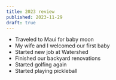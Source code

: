 ```yaml
---
title: 2023 review
published: 2023-11-29
draft: true
---
```


- Traveled to Maui for baby moon
- My wife and I welcomed our first baby
- Started new job at Watershed
- Finished our backyard renovations
- Started golfing again
- Started playing pickleball